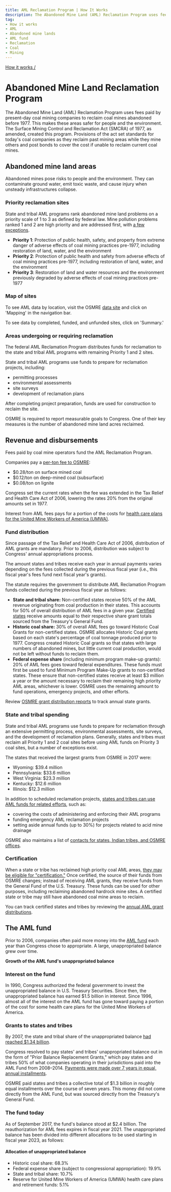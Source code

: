 ```yaml
---
title: AML Reclamation Program | How It Works
description: The Abandoned Mine Land (AML) Reclamation Program uses fees paid by present-day coal mining companies to reclaim coal mines abandoned before 1977.
tag:
- How it works
- AML
- Abandoned mine lands
- AML fund
- Reclamation
- Coal
- Mining
---
```


[How it works /](/how-it-works/)

# Abandoned Mine Land Reclamation Program

The Abandoned Mine Land (AML) Reclamation Program uses fees paid by present-day coal mining companies to <GlossaryTerm>reclaim</GlossaryTerm> coal mines abandoned before 1977. This makes these areas safer for people and the environment. The Surface Mining Control and Reclamation Act (SMCRA) of 1977, as amended, created this program. Provisions of the act set standards for today's coal companies as they reclaim past mining areas while they mine others and post bonds to cover the cost if unable to reclaim current coal mines.

## Abandoned mine land areas

Abandoned mines pose risks to people and the environment. They can contaminate ground water, emit toxic waste, and cause injury when unsteady infrastructures collapse.

### Priority reclamation sites

State and tribal AML programs rank abandoned mine land problems on a priority scale of 1 to 3 as defined by federal law. Mine pollution problems ranked 1 and 2 are high priority and are addressed first, with [a few exceptions](https://www.law.cornell.edu/uscode/text/30/1233).

- **Priority 1**: Protection of public health, safety, and property from extreme danger of adverse effects of coal mining practices pre-1977, including restoration of land, water, and the environment
- **Priority 2**: Protection of public health and safety from adverse effects of coal mining practices pre-1977, including restoration of land, water, and the environment
- **Priority 3**: Restoration of land and water resources and the environment previously degraded by adverse effects of coal mining practices pre-1977

### Map of sites

To see AML data by location, visit the <glossary-term>OSMRE</glossary-term> [data site](https://amlis.osmre.gov/Map.aspx) and click on 'Mapping' in the navigation bar. 

To see data by completed, funded, and unfunded sites, click on 'Summary.' 

[<AmlOsmreMapImg />](https://amlis.osmre.gov/Map.aspx)

### Areas undergoing or requiring reclamation

The federal AML Reclamation Program distributes funds for reclamation to the state and tribal AML programs with remaining Priority 1 and 2 sites.

State and tribal AML programs use funds to prepare for reclamation projects, including: 

- permitting processes
- environmental assessments
- site surveys
- development of reclamation plans 

After completing project preparation, funds are used for construction to reclaim the site.

OSMRE is required to report measurable goals to Congress. One of their key measures is the number of abandoned mine land acres reclaimed. 

## Revenue and disbursements

Fees paid by coal mine operators fund the AML Reclamation Program.

Companies pay a [per-ton fee to OSMRE](https://www.gpo.gov/fdsys/granule/USCODE-2011-title30/USCODE-2011-title30-chap25-subchapIV-sec1232):

- $0.28/ton on surface mined coal
- $0.12/ton on deep-mined coal (subsurface)
- $0.08/ton on lignite

Congress set the current rates when the fee was extended in the Tax Relief and Health Care Act of 2006, lowering the rates 20% from the original amounts set in 1977.

Interest from AML fees pays for a portion of the costs for [health care plans for the United Mine Workers of America (UMWA)](#interest-on-the-fund).

### Fund distribution

Since passage of the Tax Relief and Health Care Act of 2006, distribution of AML grants are mandatory. Prior to 2006, distribution was subject to Congress' annual appropriations process.

The amount states and tribes receive each year in annual payments varies depending on the fees collected during the previous fiscal year (i.e., this fiscal year's fees fund next fiscal year's grants).

The statute requires the government to distribute AML Reclamation Program funds collected during the previous fiscal year as follows:

- **State and tribal share:** Non-certified states receive 50% of the AML revenue originating from coal production in their states. This accounts for 50% of overall distribution of AML fees in a given year. [Certified states](#certification) receive amounts equal to their respective share grant totals sourced from the Treasury's General Fund.
- **Historic coal share:** 30% of overall AML fees go toward Historic Coal Grants for non-certified states. OSMRE allocates Historic Coal grants based on each state's percentage of coal tonnage produced prior to 1977. Congress created Historic Coal grants so that states with large numbers of abandoned mines, but little current coal production, would not be left without funds to reclaim them.
- **Federal expense share** (including minimum program make-up grants): 20% of AML fees goes toward federal expenditures. These funds must first be used to fund Minimum Program Make-Up grants to non-certified states. These ensure that non-certified states receive at least $3 million a year or the amount necessary to reclaim their remaining high priority AML areas, whichever is lower. OSMRE uses the remaining amount to fund operations, emergency projects, and other efforts.

Review [OSMRE grant distribution reports](http://www.osmre.gov/resources/grants.shtm) to track annual state grants.

### State and tribal spending

State and tribal AML programs use funds to prepare for reclamation through an extensive permitting process, environmental assessments, site surveys, and the development of reclamation plans. Generally, states and tribes must reclaim all Priority 1 and 2 coal sites before using AML funds on Priority 3 coal sites, but a number of exceptions exist.

The states that received the largest grants from OSMRE in 2017 were:

- Wyoming: $39.4 million
- Pennsylvania: $33.6 million
- West Virginia: $23.3 million
- Kentucky: $12.6 million
- Illinois: $12.3 million

In addition to scheduled reclamation projects, [states and tribes can use AML funds for related efforts](https://www.gpo.gov/fdsys/pkg/USCODE-2010-title30/pdf/USCODE-2010-title30-chap25-subchapIV-sec1231.pdf), such as:

- covering the costs of administering and enforcing their AML programs
- funding emergency AML reclamation projects
- setting aside annual funds (up to 30%) for projects related to acid mine drainage

OSMRE also maintains a list of [contacts for states, Indian tribes, and OSMRE offices](http://www.osmre.gov/contacts/map.shtm).

### Certification

When a state or tribe has reclaimed high priority coal AML areas, [they may be eligible for "certification."](https://www.law.cornell.edu/uscode/text/30/1240) Once certified, the source of their funds from OSMRE changes; instead of receiving AML grants, they receive funds from the General Fund of the U.S. Treasury. These funds can be used for other purposes, including reclaiming abandoned hardrock mine sites. A certified state or tribe may still have abandoned coal mine areas to reclaim.

You can track certified states and tribes by reviewing the [annual AML grant distributions](https://www.osmre.gov/resources/grants.shtm).

## The AML fund

Prior to 2006, companies often paid more money into the [AML fund](http://www.osmre.gov/programs/aml.shtm) each year than Congress chose to appropriate. A large, unappropriated balance grew over time.

**Growth of the AML fund's unappropriated balance**

<AmlUnappropGrowthImg />

### Interest on the fund

In 1990, Congress authorized the federal government to invest the unappropriated balance in U.S. Treasury Securities. Since then, the unappropriated balance has earned $1.5 billion in interest. Since 1996, almost all of the interest on the AML fund has gone toward paying a portion of the cost for some health care plans for the United Mine Workers of America.

### Grants to states and tribes

By 2007, the state and tribal share of the unappropriated balance [had reached $1.34 billion](http://www.osmre.gov/resources/grants/docs/FY08GrantDist.pdf).

Congress resolved to pay states' and tribes' unappropriated balance out in the form of "Prior Balance Replacement Grants," which pay states and tribes 50% of what companies operating in their jurisdictions paid into the AML Fund from 2008–2014. [Payments were made over 7 years in equal, annual installments](http://www.osmre.gov/resources/grants/docs/FY16GrantDist.pdf).

OSMRE paid states and tribes a collective total of $1.3 billion in roughly equal installments over the course of seven years. This money did not come directly from the AML Fund, but was sourced directly from the Treasury's General Fund.

### The fund today

As of September 2017, the fund's balance stood at $2.4 billion. The reauthorization for AML fees expires in fiscal year 2021. The unappropriated balance has been divided into different allocations to be used starting in fiscal year 2023, as follows:

#### Allocation of unappropriated balance

- Historic coal share: 68.3%
- Federal expense share (subject to congressional appropriation): 19.9%
- State and tribal share: 10.7%
- Reserve for United Mine Workers of America (UMWA) health care plans and retirement funds: 5.1%
